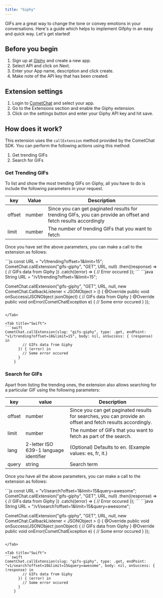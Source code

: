 ```yaml
---
title: "Giphy"
---
```


GIFs are a great way to change the tone or convey emotions in your conversations. Here's a guide which helps to implement Gifphy in an easy and quick way. Let's get started!

## Before you begin

1. Sign up at [Giphy](https://developers.giphy.com/dashboard/) and create a new app.
2. Select API and click on Next.
3. Enter your App name, description and click create.
4. Make note of the API key that has been created.

## Extension settings

1. Login to [CometChat](https://app.cometchat.com/login) and select your app.
2. Go to the Extensions section and enable the Giphy extension.
3. Click on the settings button and enter your Giphy API key and hit save.

## How does it work?

This extension uses the `callExtension` method provided by the CometChat SDK. You can perform the following actions using this method:

1. Get trending GIFs
2. Search for GIFs

### Get Trending GIFs

To list and show the most trending GIFs on Giphy, all you have to do is include the following parameters in your request.

| key    | Value  | Description                                                                                                    |
| ------ | ------ | -------------------------------------------------------------------------------------------------------------- |
| offset | number | Since you can get paginated results for trending GIFs, you can provide an offset and fetch results accordingly |
| limit  | number | The number of trending GIFs that you want to fetch                                                             |

Once you have set the above parameters, you can make a call to the extension as follows:

<Tabs>
<Tab title="JavaScript">
```js
const URL = "v1/trending?offset=1&limit=15";
CometChat.callExtension("gifs-giphy", "GET", URL, null)
  .then((response) => {
    // GIFs data from Giphy
  })
  .catch((error) => {
    // Error occured
  });
```

</Tab>

<Tab title="Java">
```java
String URL = "/v1/trending?offset=1&limit=15";

CometChat.callExtension("gifs-giphy", "GET", URL, null,
new CometChat.CallbackListener < JSONObject > () {
    @Override
    public void onSuccess(JSONObject jsonObject) {
        // GIFs data from Giphy
    }
    @Override
    public void onError(CometChatException e) {
        // Some error occured
    }
});
```

</Tab>

<Tab title="Swift">
```swift
CometChat.callExtension(slug: "gifs-giphy", type: .get, endPoint: "v1/trending?offset=10&limit=15", body: nil, onSuccess: { (response) in
        // GIFs data from Giphy
      }) { (error) in
        // Some error occured
      }
    }
```

</Tab>

</Tabs>

### Search for GIFs

Apart from listing the trending ones, the extension also allows searching for a particular GIF using the following parameters:

| key    | value                                  | Description                                                                                                |
| ------ | -------------------------------------- | ---------------------------------------------------------------------------------------------------------- |
| offset | number                                 | Since you can get paginated results for searches, you can provide an offset and fetch results accordingly. |
| limit  | number                                 | The number of GIFs that you want to fetch as part of the search.                                           |
| lang   | 2-letter ISO 639-1 language identifier | (Optional) Defaults to en. (Example values: es, fr, it.)                                                   |
| query  | string                                 | Search term                                                                                                |

Once you have all the above parameters, you can make a call to the extension as follows:

<Tabs>
<Tab title="JavaScript">
```js
const URL = "v1/search?offset=1&limit=15&query=awesome";
CometChat.callExtension("gifs-giphy", "GET", URL, null)
  .then((response) => {
    // GIFs data from Giphy
  })
  .catch((error) => {
    // Error occured
  });
```

</Tab>

<Tab title="Java">
```java
String URL = "/v1/search?offset=1&limit=15&query=awesome";

CometChat.callExtension("gifs-giphy", "GET", URL, null,
new CometChat.CallbackListener < JSONObject > () {
    @Override
    public void onSuccess(JSONObject jsonObject) {
        // GIFs data from Giphy
    }
    @Override
    public void onError(CometChatException e) {
        // Some error occured
    }
});
```

</Tab>

<Tab title="Swift">
```swift
CometChat.callExtension(slug: "gifs-giphy", type: .get, endPoint: "v1/search?offset=10&limit=15&query=awesome", body: nil, onSuccess: { (response) in
        // GIFs data from Giphy
      }) { (error) in
        // Some error occured
      }
    }
```

</Tab>

</Tabs>
